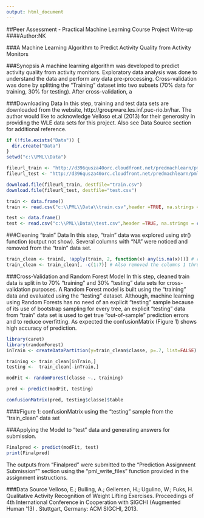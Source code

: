 ```yaml
---
output: html_document
---
```

##Peer Assessment - Practical Machine Learning Course Project Write-up
####Author:NK

###A Machine Learning Algorithm to Predict Activity Quality from Activity Monitors

###Synopsis
A machine learning algorithm was developed to predict activity quality from activity monitors. Exploratory data analysis was done to understand the data and perform any data pre-processing. Cross-validation was done by splitting the "Training" dataset into two subsets (70% data for training, 30% for testing). After cross-validation, a

###Downloading Data 
In this step, training and test data sets are downloaded from the website, http://groupware.les.inf.puc-rio.br/har. The author would like to acknowledge Velloso et.al (2013) for their generosity in providing the WLE data sets for this project. Also see Data Source section for additional reference. 

```r

if (!file.exists("Data")) {
  dir.create("Data")
}
setwd("c:\\PML\\Data")

fileurl_train <- "http://d396qusza40orc.cloudfront.net/predmachlearn/pml-training.csv"
fileurl_test <- "http://d396qusza40orc.cloudfront.net/predmachlearn/pml-testing.csv"

download.file(fileurl_train, destfile="train.csv")
download.file(fileurl_test, destfile="test.csv")

train <- data.frame()
train <- read.csv("c:\\PML\\Data\\train.csv",header =TRUE, na.strings = c("", " ","NA"))

test <- data.frame()
test <- read.csv("c:\\PML\\Data\\test.csv",header =TRUE, na.strings = c("", " ","NA"))
```

###Cleaning "train" Data
In this step, "train" data was explored using str() function (output not show). Several columns with "NA" were noticed and removed from the "train" data set.

```r
train_clean <- train[, !apply(train, 2, function(x) any(is.na(x)))] # resulted in 60 variables (59 predictors and 1 Outcome [classe]) that would be used in building the model
train_clean <- train_clean[, -c(1:7)] # Also removed the columns 1 thru 7 because they are just identifiers. 
```

###Cross-Validation and Random Forest Model
In this step, cleaned train data is split in to 70% "training" and 30% "testing" data sets for cross-validation purposes. A Random Forest model is built using the "training" data and evaluated using the "testing" dataset. Although, machine learning using Random Forests has no need of an explicit "testing" sample because of its use of bootstrap sampling for every tree, an explicit "testing" data from "train" data set is used to get true "out-of-sample" prediction errors and to reduce overfitting. As expected the confusionMatrix (Figure 1) shows high accuracy of prediction.


```r
library(caret)
library(randomForest)
inTrain <- createDataPartition(y=train_clean$classe, p=.7, list=FALSE)

training <- train_clean[inTrain,]
testing <-  train_clean[-inTrain,]

modFit <- randomForest(classe ~., training)

pred <- predict(modFit, testing)

confusionMatrix(pred, testing$classe)$table
```
####Figure 1: confusionMatrix using the "testing" sample from the "train_clean" data set

###Applying the Model to "test" data and generating answers for submission.

```r
Finalpred <- predict(modFit, test)
print(Finalpred)
```


The outputs from "Finalpred" were submitted to the "Prediction Assignment Submission"" section using the "pml_write_files" function provided in the assignment instructions.

###Data Source
Velloso, E.; Bulling, A.; Gellersen, H.; Ugulino, W.; Fuks, H. Qualitative Activity Recognition of Weight Lifting Exercises. Proceedings of 4th International Conference in Cooperation with SIGCHI (Augmented Human '13) . Stuttgart, Germany: ACM SIGCHI, 2013.



